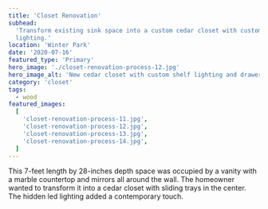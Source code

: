 ```yaml
---
title: 'Closet Renovation'
subhead:
  'Transform existing sink space into a custom cedar closet with custom
  lighting.'
location: 'Winter Park'
date: '2020-07-16'
featured_type: 'Primary'
hero_image: './closet-renovation-process-12.jpg'
hero_image_alt: 'New cedar closet with custom shelf lighting and drawers'
category: 'closet'
tags:
  - wood
featured_images:
  [
    'closet-renovation-process-11.jpg',
    'closet-renovation-process-12.jpg',
    'closet-renovation-process-13.jpg',
    'closet-renovation-process-14.jpg',
  ]
---
```


This 7-feet length by 28-inches depth space was occupied by a vanity with a
marble countertop and mirrors all around the wall. The homeowner wanted to
transform it into a cedar closet with sliding trays in the center. The hidden
led lighting added a contemporary touch.
